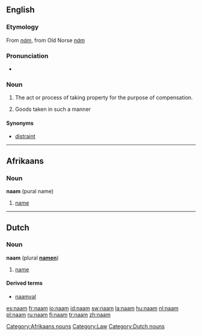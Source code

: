 ==English==

===Etymology===
From {{OE.}} ''[[nám]]'', from Old Norse ''[[nám]]''

===Pronunciation===
* {{IPA|/nɑːm/}}

===Noun===
{{en-noun|-}}

# {{context|obsolete|law}} The act or process of taking property for the purpose of compensation.
# {{context|obsolete|law}} Goods taken in such a manner

====Synonyms====
* [[distraint]]

----

==Afrikaans==

===Noun===
'''naam''' (pural name)

# [[name]]

[[Category:Afrikaans nouns]]
[[Category:Law]]

----

==Dutch==

===Noun===
'''naam''' {{m}} (plural '''[[namen]]''')

# [[name]]

====Derived terms====
* [[naamval]]

[[Category:Dutch nouns]]

[[es:naam]]
[[fr:naam]]
[[io:naam]]
[[id:naam]]
[[sw:naam]]
[[la:naam]]
[[hu:naam]]
[[nl:naam]]
[[pl:naam]]
[[ru:naam]]
[[fi:naam]]
[[tr:naam]]
[[zh:naam]]